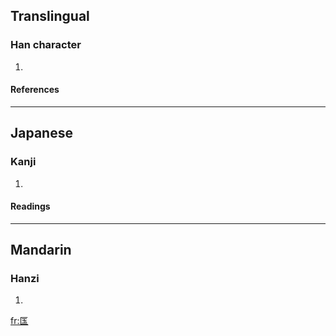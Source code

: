 ==Translingual==
===Han character===
{{Han char|rad=匚|as=05|sn=7|four=|canj=尸一土戈 (SMGI)}}
# {{defn|Han}}
====References====
{{Han ref|kx=0153.300|dkj=02613|dj=0345.160|hdz=10084.070|uh=5324|ud=21284}}
----
==Japanese==
===Kanji===
{{ja-kanji|grade=|rs=匚05}}
# {{defn|Japanese}} 
====Readings====
{{ja-readings|on=[[きゃく]] (kyaku), [[こく]] (koku)|kun=[[はこ]] (hako)}}
----
==Mandarin==
===Hanzi===
{{cmn-hanzi|pin=[[qū]] ([[qu1]])|wg=ch'ü<sup>1</sup>}}
# {{defn|Mandarin}}

[[fr:匤]]
